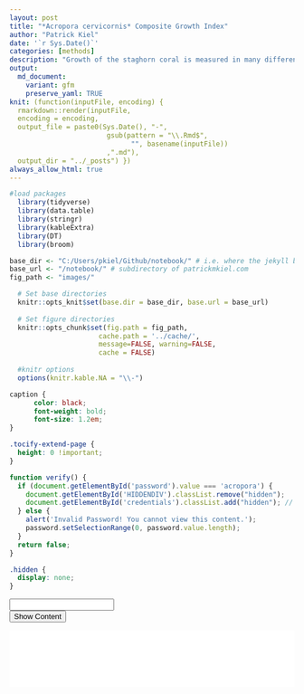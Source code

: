 ```yaml
---
layout: post
title: "*Acropora cervicornis* Composite Growth Index"
author: "Patrick Kiel"
date: '`r Sys.Date()`'
categories: [methods]
description: "Growth of the staghorn coral is measured in many different ways. Here I propose a composite indexing methodology to align disparate measurements to deduce genotype-specific influences on growth."
output:
  md_document:
    variant: gfm
    preserve_yaml: TRUE
knit: (function(inputFile, encoding) {
  rmarkdown::render(inputFile, 
  encoding = encoding, 
  output_file = paste0(Sys.Date(), "-",
                        gsub(pattern = "\\.Rmd$",
                              "", basename(inputFile))
                        ,".md"), 
  output_dir = "../_posts") })
always_allow_html: true
---
```


```r
#load packages
  library(tidyverse)
  library(data.table)
  library(stringr)
  library(kableExtra)
  library(DT)
  library(broom)

base_dir <- "C:/Users/pkiel/Github/notebook/" # i.e. where the jekyll blog is on the hard drive.
base_url <- "/notebook/" # subdirectory of patrickmkiel.com
fig_path <- "images/"

  # Set base directories
  knitr::opts_knit$set(base.dir = base_dir, base.url = base_url)
  
  # Set figure directories
  knitr::opts_chunk$set(fig.path = fig_path,
                      cache.path = '../cache/',
                      message=FALSE, warning=FALSE,
                      cache = FALSE)
  
  #knitr options
  options(knitr.kable.NA = "\\-")
```

```css
caption {
      color: black;
      font-weight: bold;
      font-size: 1.2em;
}

.tocify-extend-page {
  height: 0 !important;
}
```

```js
function verify() {
  if (document.getElementById('password').value === 'acropora') {
    document.getElementById('HIDDENDIV').classList.remove("hidden"); 
    document.getElementById('credentials').classList.add("hidden"); // Hide the div containing the credentials
  } else {
    alert('Invalid Password! You cannot view this content.');
    password.setSelectionRange(0, password.value.length);
  }
  return false;
}
```

```css
.hidden {
  display: none;
}
```

<!-- The password box -->
<div id="credentials">
  <input type="text" id="password" onkeydown="if (event.keyCode == 13) verify()" />
  <br/>
  <input id="button" type="button" value="Show Content" onclick="verify()" />
</div>

<!-- The content we want to show after password -->
<div id="HIDDENDIV" class="hidden" markdown="1">

<iframe src="/notebook/images/compositeGrowth/genotypeTraitOverview.html" height="100vh" width="100%" style="border:none;"></iframe>
</div>
